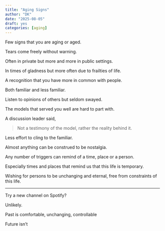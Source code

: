 ```yaml
---
title: "Aging Signs"
author: "DK"
date: "2025-08-05"
draft: yes
categories: [aging]
---
```


Few signs that you are aging or aged.

Tears come freely without warning.

Often in private but more and more in public settings.

In times of gladness but more often due to frailties of life.

A recognition that you have more in common with people.

Both familiar and less familiar.

Listen to opinions of others but seldom swayed.

The models that served you well are hard to part with.

A discussion leader said,

> Not a testimony of the model, rather the reality behind it.

Less effort to cling to the familiar.

Almost anything can be construed to be nostalgia.

Any number of triggers can remind of a time, place or a person.

Especially times and places that remind us that this life is temporary.

Wishing for persons to be unchanging and eternal, free from constraints of this life.

------------------------------------------------------------------------

Try a new channel on Spotify?

Unlikely.

Past is comfortable, unchanging, controllable

Future isn't
